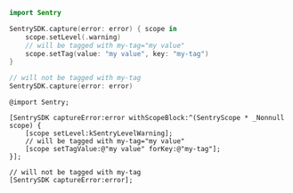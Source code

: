 ```swift {tabTitle:Swift}
import Sentry

SentrySDK.capture(error: error) { scope in
    scope.setLevel(.warning)
    // will be tagged with my-tag="my value"
    scope.setTag(value: "my value", key: "my-tag")
}

// will not be tagged with my-tag
SentrySDK.capture(error: error)
```

```objc {tabTitle:Objective-C}
@import Sentry;

[SentrySDK captureError:error withScopeBlock:^(SentryScope * _Nonnull scope) {
    [scope setLevel:kSentryLevelWarning];
    // will be tagged with my-tag="my value"
    [scope setTagValue:@"my value" forKey:@"my-tag"];
}];

// will not be tagged with my-tag
[SentrySDK captureError:error];
```
